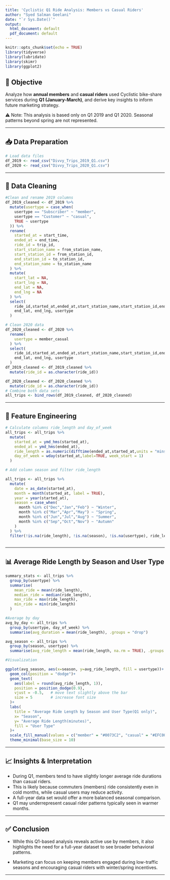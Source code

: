 ```yaml
---
title: 'Cyclistic Q1 Ride Analysis: Members vs Casual Riders'
author: "Syed Salman Geelani"
date: "`r Sys.Date()`"
output:
  html_document: default
  pdf_document: default
---
```


```r
knitr::opts_chunk$set(echo = TRUE)
library(tidyverse)
library(lubridate)
library(skimr)
library(ggplot2)
```

## 📌 Objective

Analyze how **annual members** and **casual riders** used Cyclistic bike-share services during **Q1 (January-March)**, and derive key insights to inform future marketing strategy.

⚠️ Note: This analysis is based only on Q1 2019 and Q1 2020. Seasonal patterns beyond spring are not represented.

------------------------------------------------------------------------

## 📥 Data Preparation

```r
# Load data files
df_2019 <- read_csv("Divvy_Trips_2019_Q1.csv")
df_2020 <- read_csv("Divvy_Trips_2020_Q1.csv")
```

------------------------------------------------------------------------

## 🧼 Data Cleaning

```r
#Clean and rename 2019 columns
df_2019_cleaned <- df_2019 %>% 
  mutate(usertype = case_when(
    usertype == "Subscriber" ~ "member",
    usertype == "Customer" ~ "casual",
    TRUE ~ usertype
  )) %>% 
  rename(
    started_at = start_time,
    ended_at = end_time,
    ride_id = trip_id,
    start_station_name = from_station_name,
    start_station_id = from_station_id,
    end_station_id = to_station_id,
    end_station_name = to_station_name
  ) %>%
  mutate(
    start_lat = NA,
    start_lng = NA,
    end_lat = NA,
    end_lng = NA
  ) %>% 
  select(
    ride_id,started_at,ended_at,start_station_name,start_station_id,end_station_name,end_station_id, start_lat, start_lng,
    end_lat, end_lng, usertype
  )

# Clean 2020 data
df_2020_cleaned <- df_2020 %>% 
  rename(
    usertype = member_casual
  ) %>% 
  select(
    ride_id,started_at,ended_at,start_station_name,start_station_id,end_station_name,end_station_id, start_lat, start_lng,
    end_lat, end_lng, usertype
  )
df_2019_cleaned <- df_2019_cleaned %>%
  mutate(ride_id = as.character(ride_id))

df_2020_cleaned <- df_2020_cleaned %>%
  mutate(ride_id = as.character(ride_id))
# Combine both data sets
all_trips <- bind_rows(df_2019_cleaned, df_2020_cleaned)
```

------------------------------------------------------------------------

## 🧮 Feature Engineering

```r
# Calculate columns ride_length and day_of_week
all_trips <- all_trips %>% 
  mutate(
    started_at = ymd_hms(started_at),
    ended_at = ymd_hms(ended_at),
    ride_length = as.numeric(difftime(ended_at,started_at,units = "mins")),
    day_of_week = wday(started_at,label=TRUE, week_start = 1)
  ) 

# Add column season and filter ride_length

all_trips <- all_trips %>% 
  mutate(
    date = as_date(started_at),
    month = month(started_at, label = TRUE),
    year = year(started_at),
    season = case_when(
      month %in% c("Dec","Jan","Feb") ~ "Winter",
      month %in% c("Mar","Apr","May") ~ "Spring",
      month %in% c("Jun","Jul","Aug") ~ "Summer",
      month %in% c("Sep","Oct","Nov") ~ "Autumn"
    )
  ) %>%
  filter(!is.na(ride_length), !is.na(season), !is.na(usertype), ride_length > 1, ride_length < 1440)
  
```

------------------------------------------------------------------------

## 📊  Average Ride Length by Season and User Type

```r

summary_stats <- all_trips %>% 
  group_by(usertype) %>% 
  summarise(
    mean_ride = mean(ride_length),
    median_ride = median(ride_length),
    max_ride = max(ride_length),
    min_ride = min(ride_length)
  )

#Average by day
avg_by_day <- all_trips %>% 
  group_by(usertype, day_of_week) %>% 
  summarise(avg_duration = mean(ride_length), .groups = "drop")

avg_season <- all_trips %>%
  group_by(season, usertype) %>%
  summarise(avg_ride_length = mean(ride_length, na.rm = TRUE), .groups = "drop")

#Visualization

ggplot(avg_season, aes(x=season, y=avg_ride_length, fill = usertype))+
  geom_col(position = "dodge")+
  geom_text(
    aes(label = round(avg_ride_length, 1)),
    position = position_dodge(0.9),
    vjust = -0.5,   # move text slightly above the bar
    size = 5        # increase font size
  )+
  labs(
    title = "Average Ride Length by Season and User Type(Q1 only)",
    x= "Season",
    y= "Average Ride Length(minutes)",
    fill = "User Type"
  )+
  scale_fill_manual(values = c("member" = "#0073C2", "casual" = "#EFC000")) +
  theme_minimal(base_size = 10)

```

------------------------------------------------------------------------

## 📈 Insights & Interpretation

-   During Q1, members tend to have slightly longer average ride durations than casual riders.
-   This is likely because commuters (members) ride consistently even in cold months, while casual users may reduce activity.
-   A full-year data set would offer a more balanced seasonal comparison.
-   Q1 may underrepresent casual rider patterns typically seen in warmer months.

------------------------------------------------------------------------

## ✅ Conclusion

-   While this Q1-based analysis reveals active use by members, it also highlights the need for a full-year dataset to see broader behavioral patterns.

-   Marketing can focus on keeping members engaged during low-traffic seasons and encouraging casual riders with winter/spring incentives.

------------------------------------------------------------------------
